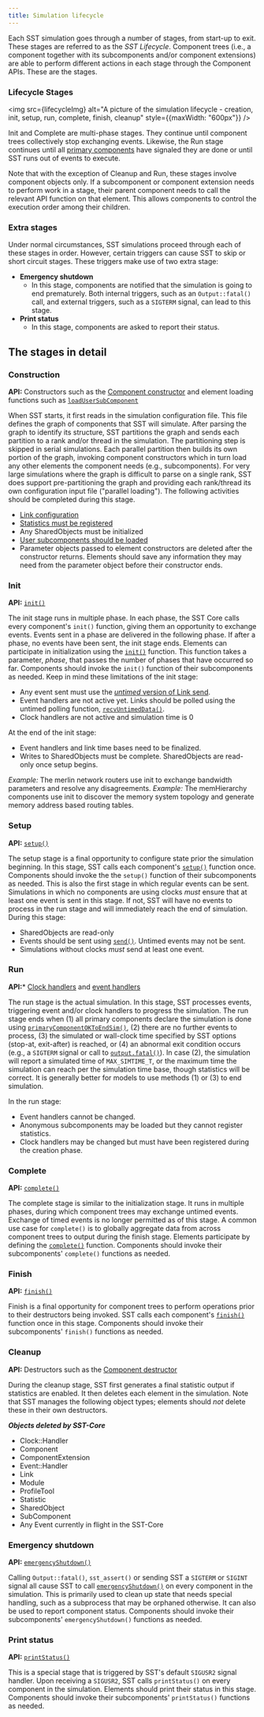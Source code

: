 ```yaml
---
title: Simulation lifecycle
---
```


Each SST simulation goes through a number of stages, from start-up to exit. These stages are referred to as the *SST Lifecycle*. Component trees (i.e., a component together with its subcomponents and/or component extensions) are able to perform different actions in each stage through the Component APIs. These are the stages.

### Lifecycle Stages


<img src={lifecycleImg} alt="A picture of the simulation lifecycle - creation, init, setup, run, complete, finish, cleanup" style={{maxWidth: "600px"}} />

Init and Complete are multi-phase stages. They continue until component trees collectively stop exchanging events. Likewise, the Run stage continues until all [primary components](../../core/component/component/registerAsPrimaryComponent.md) have signaled they are done or until SST runs out of events to execute. 

Note that with the exception of Cleanup and Run, these stages involve component objects only. If a subcomponent or component extension needs to perform work in a stage, their parent component needs to call the relevant API function on that element. This allows components to control the execution order among their children. 

### Extra stages
Under normal circumstances, SST simulations proceed through each of these stages in order. However, certain triggers can cause SST to skip or short circuit stages. These triggers make use of two extra stage:
* **Emergency shutdown**
  * In this stage, components are notified that the simulation is going to end prematurely. Both internal triggers, such as an `Output::fatal()` call, and external triggers, such as a `SIGTERM` signal, can lead to this stage.
* **Print status**
  * In this stage, components are asked to report their status.

## The stages in detail

### Construction
**API:** Constructors such as the [Component constructor](../../core/component/component/constructor.md) and element loading functions such as [`loadUserSubComponent`](../../core/component/load/loadUserSubComponent.md)

When SST starts, it first reads in the simulation configuration file. This file defines the graph of components that SST will simulate. After parsing the graph to identify its structure, SST partitions the graph and sends each partition to a rank and/or thread in the simulation. The partitioning step is skipped in serial simulations. Each parallel partition then builds its own portion of the graph, invoking component constructors which in turn load any other elements the component needs (e.g., subcomponents). For very large simulations where the graph is difficult to parse on a single rank, SST does support pre-partitioning the graph and providing each rank/thread its own configuration input file ("parallel loading").
The following activities should be completed during this stage.
* [Link configuration](../../core/component/link/configureLink.md)
* [Statistics must be registered](../../core/component/stat/registerStatistic.md)
* Any SharedObjects must be initialized
* [User subcomponents should be loaded](../../core/component/load/loadUserSubComponent.md)
* Parameter objects passed to element constructors are deleted after the constructor returns. Elements should save any information they may need from the parameter object before their constructor ends.

### Init
**API:** [`init()`](../../core/component/lifecycle/init.md)

The init stage runs in multiple phase. In each phase, the SST Core calls every component's `init()` function, giving them an opportunity to exchange events. Events sent in a phase are delivered in the following phase. If after a phase, no events have been sent, the init stage ends. Elements can participate in initialization using the [`init()`](../../core/component/lifecycle/init.md) function. This function takes a parameter, *phase*, that passes the number of phases that have occurred so far. Components should invoke the `init()` function of their subcomponents as needed.
Keep in mind these limitations of the init stage:
* Any event sent must use the [*untimed* version of Link send](../../core/link/sendUntimedData.md).
* Event handlers are not active yet. Links should be polled using the untimed polling function, [`recvUntimedData()`](../../core/link/recvUntimedData.md).
* Clock handlers are not active and simulation time is 0

At the end of the init stage:
* Event handlers and link time bases need to be finalized. 
* Writes to SharedObjects must be complete. SharedObjects are read-only once setup begins.

*Example:* The merlin network routers use init to exchange bandwidth parameters and resolve any disagreements.
*Example:* The memHierarchy components use init to discover the memory system topology and generate memory address based routing tables.

### Setup
**API:** [`setup()`](../../core/component/lifecycle/setup.md)

The setup stage is a final opportunity to configure state prior the simulation beginning. In this stage, SST calls each component's [`setup()`](../../core/component/lifecycle/setup.md) function once. Components should invoke the the `setup()` function of their subcomponents as needed. This is also the first stage in which regular events can be sent. Simulations in which no components are using clocks *must* ensure that at least one event is sent in this stage. If not, SST will have no events to process in the run stage and will immediately reach the end of simulation. 
During this stage:
* SharedObjects are read-only
* Events should be sent using [`send()`](../../core/link/send.md). Untimed events may not be sent.
* Simulations without clocks *must* send at least one event.

### Run
**API:*** [Clock handlers](../../core/clock/clock_handler.md) and [event handlers](../../core/events/event_handler.md)

The run stage is the actual simulation. In this stage, SST processes events, triggering event and/or clock handlers to progress the simulation. The run stage ends when (1) all primary components declare the simulation is done using [`primaryComponentOKToEndSim()`](../../core/component/component/primaryComponentOKToEndSim.md), (2) there are no further events to process, (3) the simulated or wall-clock time specified by SST options (stop-at, exit-after) is reached, or (4) an abnormal exit condition occurs (e.g., a `SIGTERM` signal or call to [`output.fatal()`](../../core/output/fatal.md)). In case (2), the simulation will report a simulated time of `MAX_SIMTIME_T`, or the maximum time the simulation can reach per the simulation time base, though statistics will be correct. It is generally better for models to use methods (1) or (3) to  end simulation.

In the run stage:
* Event handlers cannot be changed.
* Anonymous subcomponents may be loaded but they cannot register statistics.
* Clock handlers may be changed but must have been registered during the creation phase.

### Complete
**API:** [`complete()`](../../core/component/lifecycle/complete.md)

The complete stage is similar to the initialization stage. It runs in multiple phases, during which component trees may exchange untimed events. Exchange of timed events is no longer permitted as of this stage. A common use case for `complete()` is to globally aggregate data from across component trees to output during the finish stage. Elements participate by defining the [`complete()`](../../core/component/lifecycle/complete.md) function. Components should invoke their subcomponents' `complete()` functions as needed.

### Finish
**API:** [`finish()`](../../core/component/lifecycle/finish.md)

Finish is a final opportunity for component trees to perform operations prior to their destructors being invoked. SST calls each component's [`finish()`](../../core/component/lifecycle/finish.md) function once in this stage. Components should invoke their subcomponents' `finish()` functions as needed.

### Cleanup
**API:** Destructors such as the [Component destructor](../../core/component/component/destructor.md)

During the cleanup stage, SST first generates a final statistic output if statistics are enabled. It then deletes each element in the simulation. Note that SST manages the following object types; elements should *not* delete these in their own destructors.

***Objects deleted by SST-Core***
* Clock::Handler
* Component
* ComponentExtension
* Event::Handler
* Link
* Module
* ProfileTool
* Statistic
* SharedObject
* SubComponent
* Any Event currently in flight in the SST-Core

### Emergency shutdown
**API:** [`emergencyShutdown()`](../../core/component/lifecycle/emergencyShutdown.md)

Calling `Output::fatal()`, `sst_assert()` or sending SST a `SIGTERM` or `SIGINT` signal all cause SST to call [`emergencyShutdown()`](../../core/component/lifecycle/emergencyShutdown.md) on every component in the simulation. This is primarily used to clean up state that needs special handling, such as a subprocess that may be orphaned otherwise. It can also be used to report component status. Components should invoke their subcomponents' `emergencyShutdown()` functions as needed.

### Print status
**API:** [`printStatus()`](../../core/component/lifecycle/printStatus.md)

This is a special stage that is triggered by SST's default `SIGUSR2` signal handler. Upon receiving a `SIGUSR2`, SST calls `printStatus()` on every component in the simulation. Elements should print their status in this stage. Components should invoke their subcomponents' `printStatus()` functions as needed.